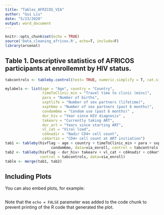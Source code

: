```yaml
---
title: "Tables_AFRICOS_VIA"
author: "Gui Liu"
date: "5/23/2020"
output: word_document
---
```


```r
knitr::opts_chunk$set(echo = TRUE)
source('Data_cleaning_africos.R', echo=T, include=F)
library(arsenal)
```

## Table 1. Descriptive statistics of AFRICOS participants at enrollemnt by HIV status. 

```r
tabcontrols <- tableby.control(test= TRUE, numeric.simplify = T, cat.simplify = F, numeric.test = "anova", numeric.stats = c("meansd", "medianq1q3"), cat.stats = "countpct", digits=1L)

mylabels <- list(age = "Age", country = "Country", 
                 timeToClinic_min = "Travel time to clinic (mins)",
                 para = "Number of births",
                 sxptlife = "Number of sex partners (lifetime)", 
                 sxpt6mo = "Number of sex partners (past 6 months)", 
                 condom6mo = "Condom use (past 6 months)" , 
                 dur_hiv = "Year since HIV diagnosis" ,
                 takearv = "Currently taking ART",
                 dur_art = "Years since starting ART",
                 vl_cat = "Viral load", 
                 cd4nadir = "Nadir CD4+ cell count", 
                 cd4artin = "CD4+ cell count at ART initiation")
tab1 <- tableby(hivflag ~ age + country + timeToClinic_min + para + sxptlife + sxpt6mo +
                     condom6mo, data=via_enroll, control = tabcontrols )
tab2 <- tableby(hivflag ~ dur_hiv+ takearv + vl_cat + cd4nadir + cd4artin, 
                control = tabcontrols, data=via_enroll)
table <- merge(tab1, tab2)
```

## Including Plots

You can also embed plots, for example:

```r

```

Note that the `echo = FALSE` parameter was added to the code chunk to prevent printing of the R code that generated the plot.
